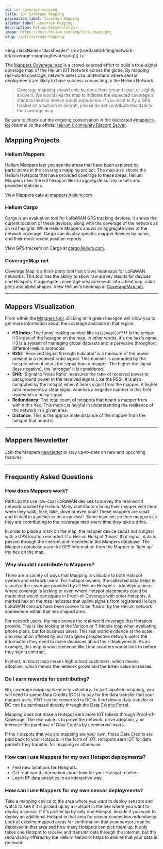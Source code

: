 ```yaml
---
id: iot-coverage-mapping
title: IOT Coverage Mapping
pagination_label: Coverage Mapping
sidebar_label: Coverage Mapping
description: Helium Documentation
image: https://docs.helium.com/img/link-image.png
slug: /iot/coverage-mapping
---
```



<img className="docsheader" src={useBaseUrl('img/network-iot/coverage-mapping/header.png')} />

The [Mappers Coverage map](https://mappers.helium.com) is a crowd-sourced effort to build a
true-signal coverage map of the Helium IOT Network across the globe. By mapping real-world coverage,
network users can understand where sensor deployments are likely to have success connecting to the
Helium Network.

> Coverage mapping should only be done from ground level, or slightly above it. We would like the
> map to indicate the expected coverage a standard sensor device would experience. If you want to
> fly a GPS tracker on a balloon or aircraft, please do not contribute this data to the coverage
> map.

Be sure to check out the ongoing conversation in the dedicated
[#mappers-iot](https://discord.com/channels/404106811252408320/730801390431240228) channel on the
official [Helium Community Discord Server](https://discord.gg/helium).

## Mapping Projects

### Helium Mappers

Helium Mappers lets you see the areas that have been explored by participants in the coverage
mapping project. The map also shows the Helium Hotspots that have provided coverage to these areas.
Helium Mappers uses the H3 hexagon tiles to aggregate survey results and provided statistics.

View Mappers data at [mappers.helium.com](https://mappers.helium.com/).

### Helium Cargo

Cargo is an evaluation tool for LoRaWAN GPS tracking devices. It shows the current location of these
devices, along with the coverage of the network as an H3 hex grid. While Helium Mappers shows an
aggregate view of the network coverage, Cargo can display specific mapper devices by name, and their
most-recent position reports.

View GPS trackers on Cargo at [cargo.helium.com](https://cargo.helium.com/).

### CoverageMap.net

Coverage Map is a third-party tool that draws heatmaps for LoRaWAN networks. This tool has the
ability to show raw survey results for devices and Hotspots. It aggregates coverage measurements
into a heatmap, radar plots and alpha shapes. View Helium's heatmap at
[CoverageMap.net](https://coveragemap.net/).

---

## Mappers Visualization

From within the [Mappers tool](http://mappers.helium.com), clicking on a green hexagon will allow
you to get more information about the coverage available in that region.

<MapperWebsite />

- **H3 Index**: The funny looking number like `89283082853ffff` is the unique H3 index of the
  hexagon on the map. In other words, it's the hex's name. H3 is a system of managing global
  datasets and is pervasive throughout different Helium protocols.
- **RSSI**: 'Received Signal Strength Indicator' is a measure of the power present in a received
  radio signal. This number is computed by the hotspot when it hears the signal from a mapper. The
  higher the signal (less negative), the 'stronger' it is considered.
- **SNR**: 'Signal to Noise Ratio' measures the ratio of received power to background power in the
  received signal. Like the RSSI, it is also computed by the hotspot when it hears signal from the
  mapper. A higher ratio represents a clear signal whereas a negative number in this field
  represents a noisy signal.
- **Redundancy**: The total count of hotspots that heard a mapper from within this hex. This metric
  is helpful in understanding the resilience of the network in a given area.
- **Distance**: This is the approximate distance of the mapper from the hotspot that heard it.

---

## Mappers Newsletter

Join the Mappers [newsletter](https://www.helium.com/mappers) to stay up-to-date on new and upcoming
features.

---

## Frequently Asked Questions

### How does Mappers work?

Participants use low-cost LoRaWAN devices to survey the real-world network created by Helium. Many
contributors bring their mapper with them when they walk, hike, bike, drive or even boat! These
mappers are small and fit well in a pocket or on a car dash. Some have set up their mappers so they
are contributing to the coverage map every time they take a drive.

In order to place a mark on the map, the mapper device sends out a signal with a GPS location
encoded. If a Helium Hotspot 'hears' that signal, data is passed through the internet and recorded
in the Mappers database. The Mappers database uses the GPS information from the Mapper to 'light up'
the hex on the map.

### Why should I contribute to Mappers?

There are a variety of ways that Mapping is valuable to both Hotspot owners and network users. For
Hotspot owners, the collected data helps to visualize the coverage provided by all Helium Hotspots -
identifying areas where coverage is lacking or even where Hotspot placements could be made that
would participate in Proof-of-Coverage with other Hotspots. A marked hex on the map indicates that
uplink signals from registered Helium LoRaWAN sensors have been proven to be 'heard' by the Helium
network somewhere within that hex shaped area.

For network users, the map proves the real-world coverage that Hotspots provide. This is like
looking at the Verizon or T-Mobile map when evaluating phone plans, but for business users. This
real world evidence at the scale and resolution offered by our map gives prospective network users
the information they need to make decisions about their deployments. As an example, this map is what
someone like Lime scooters would look to before they sign a contract.

In short, a robust map means high priced customers, which means adoption, which means the network
grows and the token value increases.

### Do I earn rewards for contributing?

No, coverage mapping is entirely voluntary. To participate in mapping, you will need to spend Data
Credits (DCs) to pay for the data transfer that your mapper uses. HNT can be converted to DC to fund
device data transfer or DC can be purchased directly through the
[Data Credits Portal](/tokens/data-credit-portal).

Mapping does not make a Hotspot earn more IOT tokens through Proof-of-Coverage. The real value is to
prove the network, drive adoption, and increase the purchase of Data Credits by commercial users.

If the Hotspots that you are mapping are your own, those Data Credits are paid back to your Hotspots
in the form of IOT. Hotspots earn IOT for data packets they transfer, for mapping or otherwise.

### How can I use Mappers for my own Hotspot deployments?

- Find new locations for Hotspots.
- Get real-world information about how far your Hotspot reaches.
- Learn RF data analytics in an interactive way.

### How can I use Mappers for my own sensor deployments?

Take a mapping device to the area where you want to deploy sensors and watch to see if it is picked
up by a Hotspot in the hex where you want to deploy a sensor. If it's picked up by only one Hotspot,
decide if you want to deploy an additional Hotspot in that area for sensor connection redundancy.
Look at existing mapped areas for confirmation that your sensors can be deployed in that area and
how many Hotspots can pick them up. It only takes one Hotspot to receive and transmit data through
the internet, but the redundancy offered by the Helium Network helps to ensure that your data is
received.
